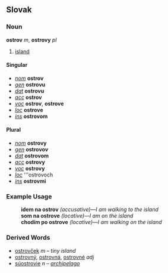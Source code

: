 == Slovak ==
=== Noun ===
'''ostrov''' ''m'', '''ostrovy''' ''pl''
# [[island]]
==== Singular ====
* ''[[nominative|nom]]'' '''ostrov'''
* ''[[genitive|gen]]'' '''ostrovu'''
* ''[[dative|dat]]'' '''ostrovu'''
* ''[[accusative|acc]]'' '''ostrov'''
* ''[[vocative|voc]]'' '''ostrov''', '''ostrove'''
* ''[[locative|loc]]'' '''ostrove'''
* ''[[instrumental|ins]]'' '''ostrovom'''
==== Plural ====
* ''[[nominative|nom]]'' '''ostrovy'''
* ''[[genitive|gen]]'' '''ostrovov'''
* ''[[dative|dat]]'' '''ostrovom'''
* ''[[accusative|acc]]'' '''ostrovy'''
* ''[[vocative|voc]]'' '''ostrovy'''
* ''[[locative|loc]]'' '''ostrovoch
* ''[[instrumental|ins]]'' '''ostrovmi'''
=== Example Usage ===
:''' idem na ostrov''' ''(accusative)''&mdash;''I am walking to the island''
:'''som na ostrove''' ''(locative)''&mdash;''I am on the island''
:'''chodím po ostrove''' ''(locative)''&mdash;''I am walking on the island''
=== Derived Words ===
* [[ostrovček]] ''m'' &ndash; ''tiny island''
* [[ostrovný#Slovak|ostrovný]], [[ostrovný#Slovak|ostrovná]], [[ostrovný#Slovak|ostrovné]] ''adj''
* [[súostrovie]] ''n'' &ndash; ''[[archipelago]]''